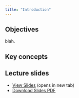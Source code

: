 ```yaml
---
title: "Introduction"
---
```


## Objectives

blah.

::: {.callout-note icon="false"}
## Key concepts


:::

## Lecture slides


- [View Slides](slides/week1/01_intro_slides.html){target="_blank"} (opens in new tab)
- [Download Slides PDF](slides/week1/01_intro_slides.pdf){download="01_intro_slides.pdf"}

<!-- <div class="slide-preview"> -->
<!--   <iframe src="slides/week1/01_intro_slides.html" width="100%" height="450px" frameborder="0"></iframe> -->
<!--   <p class="preview-note">For a full screen view, use the link above.</p> -->
<!-- </div> -->
